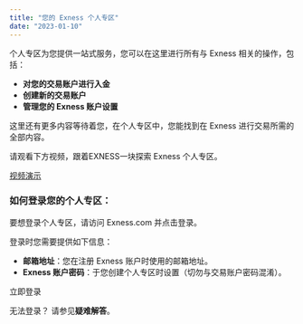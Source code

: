 ```yaml
---
title: "您的 Exness 个人专区"
date: "2023-01-10"
---
```


<Ads></Ads> 

个人专区为您提供一站式服务，您可以在这里进行所有与 Exness 相关的操作，包括：

- **对您的交易账户进行入金**
- **创建新的交易账户**
- **管理您的 Exness 账户设置**

这里还有更多内容等待着您，在个人专区中，您能找到在 Exness 进行交易所需的全部内容。

请观看下方视频，跟着EXNESS一块探索 Exness 个人专区。

[视频演示](https://haokan.baidu.com/v?vid=4921224364030631403)

### 如何登录您的个人专区：

要想登录个人专区，请访问 Exness.com 并点击登录。

登录时您需要提供如下信息：

- **邮箱地址**：您在注册 Exness 账户时使用的邮箱地址。
- **Exness 账户密码**：于您创建个人专区时设置（切勿与交易账户密码混淆）。

立即登录

无法登录？ 请参见**疑难解答**。
